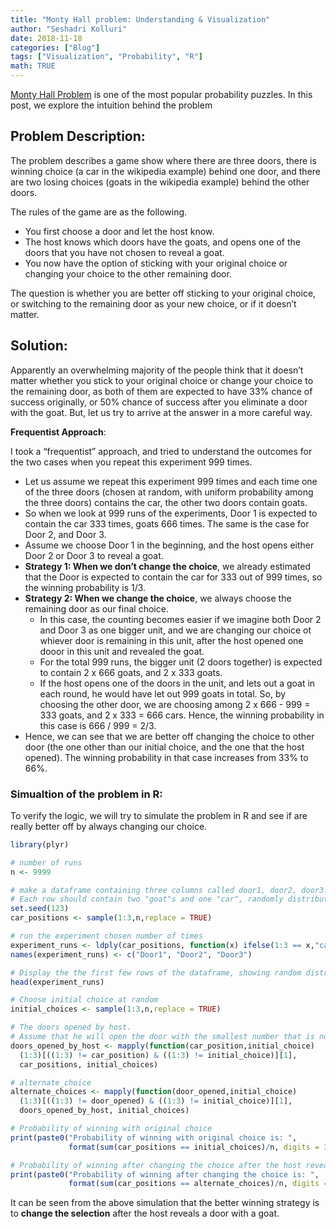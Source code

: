 ```yaml
---
title: "Monty Hall problem: Understanding & Visualization"
author: "Seshadri Kolluri"
date: 2018-11-18
categories: ["Blog"]
tags: ["Visualization", "Probability", "R"]
math: TRUE
---
```

[Monty Hall Problem](https://en.wikipedia.org/wiki/Monty_Hall_problem) is one of the most popular probability puzzles. In this post, we explore the intuition behind the problem

## Problem Description:

The problem describes a game show where there are three doors, there is winning choice (a car in the wikipedia example) behind one door, and there are two losing choices (goats in the wikipedia example) behind the other doors.

The rules of the game are as the following.

-   You first choose a door and let the host know.
-   The host knows which doors have the goats, and opens one of the doors that you have not chosen to reveal a goat.
-   You now have the option of sticking with your original choice or changing your choice to the other remaining door.

The question is whether you are better off sticking to your original choice, or switching to the remaining door as your new choice, or if it doesn't matter.

## Solution:

Apparently an overwhelming majority of the people think that it doesn't matter whether you stick to your original choice or change your choice to the remaining door, as both of them are expected to have 33% chance of success originally, or 50% chance of success after you eliminate a door with the goat. But, let us try to arrive at the answer in a more careful way. 

**Frequentist Approach**: 

I took a "frequentist" approach, and tried to understand the outcomes for the two cases when you repeat this experiment 999 times.

-   Let us assume we repeat this experiment 999 times and each time one of the three doors (chosen at random, with uniform probability among the three doors) contains the car, the other two doors contain goats.
-   So when we look at 999 runs of the experiments, Door 1 is expected to contain the car 333 times, goats 666 times. The same is the case for Door 2, and Door 3.
-   Assume we choose Door 1 in the beginning, and the host opens either Door 2 or Door 3 to reveal a goat.
-   **Strategy 1: When we don't change the choice**, we already estimated that the Door is expected to contain the car for 333 out of 999 times, so the winning probability is 1/3.
-   **Strategy 2: When we change the choice**, we always choose the remaining door as our final choice.
    -   In this case, the counting becomes easier if we imagine both Door 2 and Door 3 as one bigger unit, and we are changing our choice ot whiever door is remaining in this unit, after the host opened one dooor in this unit and revealed the goat.
    -   For the total 999 runs, the bigger unit (2 doors together) is expected to contain 2 x 666 goats, and 2 x 333 goats.
    -   If the host opens one of the doors in the unit, and lets out a goat in each round, he would have let out 999 goats in total. So, by choosing the other door, we are choosing among 2 x 666 - 999 = 333 goats, and 2 x 333 = 666 cars. Hence, the winning probability in this case is 666 / 999 = 2/3.
-   Hence, we can see that we are better off changing the choice to other door (the one other than our initial choice, and the one that the host opened). The winning probability in that case increases from 33% to 66%.

### Simualtion of the problem in R:

To verify the logic, we will try to simulate the problem in R and see if are really better off by always changing our choice.

```r
library(plyr)

# number of runs
n <- 9999

# make a dataframe containing three columns called door1, door2, door3. 
# Each row should contain two "goat"s and one "car", randomly distributed among three columns
set.seed(123)
car_positions <- sample(1:3,n,replace = TRUE)

# run the experiment chosen number of times
experiment_runs <- ldply(car_positions, function(x) ifelse(1:3 == x,"car","goat"))
names(experiment_runs) <- c("Door1", "Door2", "Door3")

# Display the the first few rows of the dataframe, showing random distribution of the cars
head(experiment_runs)
```

```r
# Choose initial choice at random
initial_choices <- sample(1:3,n,replace = TRUE)

# The doors opened by host. 
# Assume that he will open the door with the smallest number that is not the initial choice, and has a goat
doors_opened_by_host <- mapply(function(car_position,initial_choice) 
  (1:3)[((1:3) != car_position) & ((1:3) != initial_choice)][1],
  car_positions, initial_choices)

# alternate_choice
alternate_choices <- mapply(function(door_opened,initial_choice) 
  (1:3)[((1:3) != door_opened) & ((1:3) != initial_choice)][1], 
  doors_opened_by_host, initial_choices)

# Probability of winning with original choice
print(paste0("Probability of winning with original choice is: ", 
             format(sum(car_positions == initial_choices)/n, digits = 3)))
```




```r
# Probability of winning after changing the choice after the host reveals a door with a goat
print(paste0("Probability of winning after changing the choice is: ", 
             format(sum(car_positions == alternate_choices)/n, digits = 3)))
```

It can be seen from the above simulation that the better winning strategy is to **change the selection** after the host reveals a door with a goat.